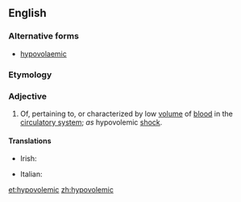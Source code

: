 ==English==

===Alternative forms===
* [[hypovolaemic]]

===Etymology===
{{prefix|hypo|volemic}}

===Adjective===
{{en-adj|-}}

# Of, pertaining to, or characterized by low [[volume]] of [[blood]] in the [[circulatory system]]; ''as'' hypovolemic [[shock]].

====Translations====
{{trans-top|of, pertaining to, or characterized by low volume of blood in the circulatory system}}
* Irish: {{t-|ga|hipeavoiléimeach}}
{{trans-mid}}
* Italian: {{t-|it|ipovolemico}}
{{trans-bottom}}

[[et:hypovolemic]]
[[zh:hypovolemic]]